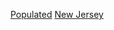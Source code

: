 {{United States state settlements}}
{{GeoGroup|level=2}}
{{Commons category|Populated places in New Jersey}}

[[Category:新澤西州地理|Populated]]
[[Category:美國各州聚居地|New Jersey]]